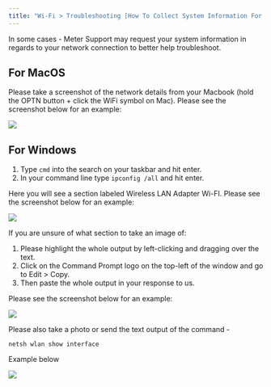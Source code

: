 ```yaml
---
title: "Wi-Fi > Troubleshooting [How To Collect System Information For Meter Support]"
---
```


In some cases - Meter Support may request your system information in regards to your network connection to better help troubleshoot.

## For MacOS

Please take a screenshot of the network details from your Macbook (hold the OPTN button + click the WiFi symbol on Mac). Please see the screenshot below for an example:

<Frame>
  <img src="https://support.meter.com/hc/article_attachments/11506867365517"/>
</Frame>

## For Windows

1. Type `cmd` into the search on your taskbar and hit enter.
2. In your command line type `ipconfig /all` and hit enter.

Here you will see a section labeled Wireless LAN Adapter Wi-FI. Please see the screenshot below for an example:

<Frame>
  <img src="https://support.meter.com/hc/article_attachments/11507102941197"/>
</Frame>

If you are unsure of what section to take an image of:

1. Please highlight the whole output by left-clicking and dragging over the text.
2. Click on the Command Prompt logo on the top-left of the window and go to Edit > Copy.
3. Then paste the whole output in your response to us.

Please see the screenshot below for an example:

<Frame>
  <img src="https://support.meter.com/hc/article_attachments/11507469853709"/>
</Frame>

Please also take a photo or send the text output of the command -

```
netsh wlan show interface
```

Example below

<Frame>
  <img src="https://support.meter.com/hc/article_attachments/21400600865165"/>
</Frame>